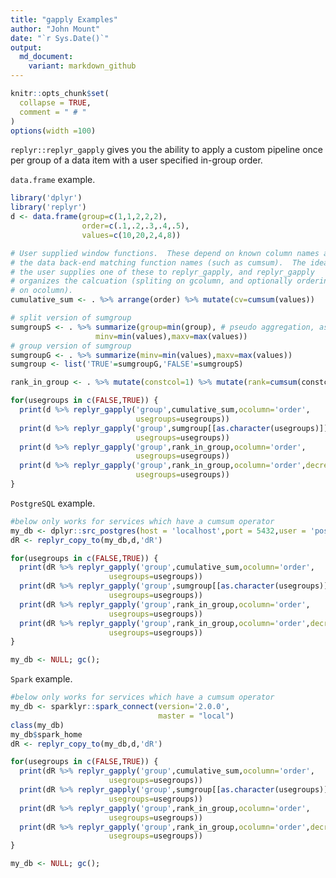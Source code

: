 ```yaml
---
title: "gapply Examples"
author: "John Mount"
date: "`r Sys.Date()`"
output:
  md_document:
    variant: markdown_github
---
```


```r
knitr::opts_chunk$set(
  collapse = TRUE,
  comment = " # "
)
options(width =100)
```

`replyr::replyr_gapply` gives you the ability to apply a custom pipeline once per group of a data item with a user specified in-group order.  

`data.frame` example.

```r
library('dplyr')
library('replyr')
d <- data.frame(group=c(1,1,2,2,2),
                order=c(.1,.2,.3,.4,.5),
                values=c(10,20,2,4,8))

# User supplied window functions.  These depend on known column names and
# the data back-end matching function names (such as cumsum).  The idea
# the user supplies one of these to replyr_gapply, and replyr_gapply
# organizes the calcuation (spliting on gcolumn, and optionally ordering
# on ocolumn).
cumulative_sum <- . %>% arrange(order) %>% mutate(cv=cumsum(values))

# split version of sumgroup
sumgroupS <- . %>% summarize(group=min(group), # pseudo aggregation, as group constant in groups
                   minv=min(values),maxv=max(values))
# group version of sumgroup
sumgroupG <- . %>% summarize(minv=min(values),maxv=max(values))
sumgroup <- list('TRUE'=sumgroupG,'FALSE'=sumgroupS)

rank_in_group <- . %>% mutate(constcol=1) %>% mutate(rank=cumsum(constcol)) %>% select(-constcol)

for(usegroups in c(FALSE,TRUE)) {
  print(d %>% replyr_gapply('group',cumulative_sum,ocolumn='order',
                            usegroups=usegroups))
  print(d %>% replyr_gapply('group',sumgroup[[as.character(usegroups)]],
                            usegroups=usegroups))
  print(d %>% replyr_gapply('group',rank_in_group,ocolumn='order',
                            usegroups=usegroups))
  print(d %>% replyr_gapply('group',rank_in_group,ocolumn='order',decreasing=TRUE,
                            usegroups=usegroups))
}
```

`PostgreSQL` example.

```r
#below only works for services which have a cumsum operator
my_db <- dplyr::src_postgres(host = 'localhost',port = 5432,user = 'postgres',password = 'pg')
dR <- replyr_copy_to(my_db,d,'dR')

for(usegroups in c(FALSE,TRUE)) {
  print(dR %>% replyr_gapply('group',cumulative_sum,ocolumn='order',
                      usegroups=usegroups))
  print(dR %>% replyr_gapply('group',sumgroup[[as.character(usegroups)]],
                      usegroups=usegroups))
  print(dR %>% replyr_gapply('group',rank_in_group,ocolumn='order',
                      usegroups=usegroups))
  print(dR %>% replyr_gapply('group',rank_in_group,ocolumn='order',decreasing=TRUE,
                      usegroups=usegroups))
}

my_db <- NULL; gc();
```

`Spark` example.

```r
#below only works for services which have a cumsum operator
my_db <- sparklyr::spark_connect(version='2.0.0', 
                                 master = "local")
class(my_db)
my_db$spark_home
dR <- replyr_copy_to(my_db,d,'dR')

for(usegroups in c(FALSE,TRUE)) {
  print(dR %>% replyr_gapply('group',cumulative_sum,ocolumn='order',
                      usegroups=usegroups))
  print(dR %>% replyr_gapply('group',sumgroup[[as.character(usegroups)]],
                      usegroups=usegroups))
  print(dR %>% replyr_gapply('group',rank_in_group,ocolumn='order',
                      usegroups=usegroups))
  print(dR %>% replyr_gapply('group',rank_in_group,ocolumn='order',decreasing=TRUE,
                      usegroups=usegroups))
}

my_db <- NULL; gc();
```
